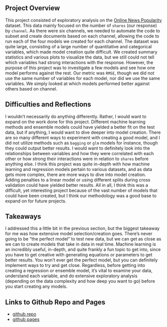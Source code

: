 ## Project Overview

This project consisted of exploratory analysis on the [Online News Popularity](https://archive.ics.uci.edu/ml/datasets/Online+News+Popularity#) dataset. This data mainly focused on the number of `shares` (our response) by `channel`. As there were six channels, we needed to automate the code to subset and create documents based on each channel, allowing the code to run each of the four models we created for each channel. The dataset was quite large, consisting of a large number of quantitative and categorical variables, which made model creation quite difficult. We created summary statistics and various plots to visualize the data, but we still could not tell which variables had strong interactions with the response. However, the purpose of this project was to investigate a few models and see how one model performs against the rest. Our metric was `RMSE`, though we did not use the same number of variables for each model, nor did we use the same variables. We simply looked at which models performed better against others based on channel.

## Difficulties and Reflections

I wouldn't necessarily do anything differently. Rather, I would want to expand on the work done for this project. Different machine learning methods and ensemble models could have yielded a better fit on the test data, but if anything, I would want to dive deeper into model creation. There are so many different ways to experiment with creating a good model, and I did not utilize methods such as `bagging` or `glm` models for instance, though they could output better results. I would want to definitely look into the relationships between variables and how they were correlated with each other or how strong their interactions were in relation to `shares` before anything else. I think this project was quite in-depth with how machine learning and regression models pertain to various datasets, and as data gets more complex, there are more ways to dive into model creation. Adding penalties to a linear model or using different splits during cross validation could have yielded better results. All in all, I think this was a difficult, yet interesting project because of the vast number of models that could have been created, but I think our methodology was a good base to expand on for future projects.

## Takeaways

I addressed this a little bit in the previous section, but the biggest takeaway for me was how extensive model selection/creation goes. There's never going to be "the perfect model" to test new data, but we can get as close as we can to create models that take in data in real time. Machine learning is an incredibly useful, in-depth, and quite frankly a fun topic to get into, since you have to get creative with generating equations or parameters to get better results. You won't ever get the perfect model, but you can definitely implement ways to try and get close. Regardless, before getting into creating a regression or ensemble model, it's vital to examine your data, understand each variable, and do extensive exploratory analysis (depending on the data complexity and how deep you want to go) before you start creating any models.

## Links to Github Repo and Pages

- [github repo](https://github.com/suproman98/project-2.git)
- [github pages](https://suproman98.github.io/project-2/)